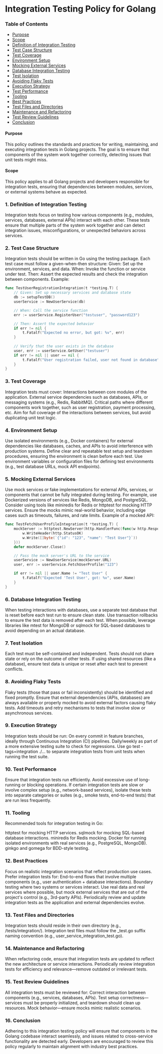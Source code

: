 # Integration Testing Policy for Golang

### Table of Contents
- [Purpose](#purpose)
- [Scope](#scope)
- [Definition of Integration Testing](#definition-of-integration-testing)
- [Test Case Structure](#test-case-structure)
- [Test Coverage](#test-coverage)
- [Environment Setup](#environment-setup)
- [Mocking External Services](#mocking-external-services)
- [Database Integration Testing](#database-integration-testing)
- [Test Isolation](#test-isolation)
- [Avoiding Flaky Tests](#avoiding-flaky-tests)
- [Execution Strategy](#execution-strategy)
- [Test Performance](#test-performance)
- [Tooling](#tooling)
- [Best Practices](#best-practices)
- [Test Files and Directories](#test-files-and-directories)
- [Maintenance and Refactoring](#maintenance-and-refactoring)
- [Test Review Guidelines](#test-review-guidelines)
- [Conclusion](#conclusion)

#### Purpose
This policy outlines the standards and practices for writing, maintaining, and executing integration tests in Golang projects. The goal is to ensure that components of the system work together correctly, detecting issues that unit tests might miss.

#### Scope
This policy applies to all Golang projects and developers responsible for integration tests, ensuring that dependencies between modules, services, or external systems behave as expected.

### 1. Definition of Integration Testing
Integration tests focus on testing how various components (e.g., modules, services, databases, external APIs) interact with each other.
These tests ensure that multiple parts of the system work together and can detect integration issues, misconfigurations, or unexpected behaviors across services.

### 2. Test Case Structure
Integration tests should be written in Go using the testing package.
Each test case must follow a given-when-then structure:
Given: Set up the environment, services, and data.
When: Invoke the function or service under test.
Then: Assert the expected results and check the integration between components.
Example:

```go copy
func TestUserRegistrationIntegration(t *testing.T) {
    // Given: Set up necessary services and database state
    db := setupTestDB()
    userService := NewUserService(db)

    // When: Call the service function
    err := userService.RegisterUser("testuser", "password123")

    // Then: Assert the expected behavior
    if err != nil {
        t.Fatalf("Expected no error, but got: %v", err)
    }
    
    // Verify that the user exists in the database
    user, err := userService.GetUser("testuser")
    if err != nil || user == nil {
        t.Fatalf("User registration failed, user not found in database")
    }
}
```

### 3. Test Coverage
Integration tests must cover:
Interactions between core modules of the application.
External service dependencies such as databases, APIs, or messaging systems (e.g., Redis, RabbitMQ).
Critical paths where different components work together, such as user registration, payment processing, etc.
Aim for full coverage of the interactions between services, but avoid duplicating unit test logic.

### 4. Environment Setup
Use isolated environments (e.g., Docker containers) for external dependencies like databases, caches, and APIs to avoid interference with production systems.
Define clear and repeatable test setup and teardown procedures, ensuring the environment is clean before each test.
Use environment variables or configuration files for defining test environments (e.g., test database URLs, mock API endpoints).

### 5. Mocking External Services
Use mock services or fake implementations for external APIs, services, or components that cannot be fully integrated during testing.
For example, use Dockerized versions of services like Redis, MongoDB, and PostgreSQL.
Consider using tools like miniredis for Redis or httptest for mocking HTTP services.
Ensure the mocks mimic real-world behavior, including edge cases such as timeouts, failures, and rate limits.
Example of a mocked API:

```go copy
func TestFetchUserProfileIntegration(t *testing.T) {
    mockServer := httptest.NewServer(http.HandlerFunc(func(w http.ResponseWriter, r *http.Request) {
        w.WriteHeader(http.StatusOK)
        w.Write([]byte(`{"id": "123", "name": "Test User"}`))
    }))
    defer mockServer.Close()

    // Pass the mock server's URL to the service
    userService := NewUserService(mockServer.URL)
    user, err := userService.FetchUserProfile("123")

    if err != nil || user.Name != "Test User" {
        t.Fatalf("Expected 'Test User', got: %v", user.Name)
    }
}
```

### 6. Database Integration Testing
When testing interactions with databases, use a separate test database that is reset before each test run to ensure clean state.
Use transaction rollbacks to ensure the test data is removed after each test.
When possible, leverage libraries like mtest for MongoDB or sqlmock for SQL-based databases to avoid depending on an actual database.

### 7. Test Isolation
Each test must be self-contained and independent. Tests should not share state or rely on the outcome of other tests.
If using shared resources (like a database), ensure test data is unique or reset after each test to prevent conflicts.

### 8. Avoiding Flaky Tests
Flaky tests (those that pass or fail inconsistently) should be identified and fixed promptly.
Ensure that external dependencies (APIs, databases) are always available or properly mocked to avoid external factors causing flaky tests.
Add timeouts and retry mechanisms to tests that involve slow or asynchronous services.

### 9. Execution Strategy
Integration tests should be run:
On every commit in feature branches, ideally through Continuous Integration (CI) pipelines.
Daily/weekly as part of a more extensive testing suite to check for regressions.
Use go test -tags=integration ./... to separate integration tests from unit tests when running the test suite.

### 10. Test Performance
Ensure that integration tests run efficiently. Avoid excessive use of long-running or blocking operations.
If certain integration tests are slow or involve complex setup (e.g., network-based services), isolate these tests into separate categories or suites (e.g., smoke tests, end-to-end tests) that are run less frequently.

### 11. Tooling
Recommended tools for integration testing in Go:

httptest for mocking HTTP services.
sqlmock for mocking SQL-based database interactions.
miniredis for Redis mocking.
Docker for running isolated environments with real services (e.g., PostgreSQL, MongoDB).
ginkgo and gomega for BDD-style testing.

### 12. Best Practices
Focus on realistic integration scenarios that reflect production use cases.
Prefer integration tests for:
End-to-end flows that involve multiple components (e.g., user authentication + database interactions).
Boundary testing where two systems or services interact.
Use real data and real services where possible, but mock external services that are out of the project's control (e.g., 3rd-party APIs).
Periodically review and update integration tests as the application and external dependencies evolve.

### 13. Test Files and Directories
Integration tests should reside in their own directory (e.g., /tests/integration/).
Integration test files must follow the _test.go suffix naming convention (e.g., user_service_integration_test.go).

### 14. Maintenance and Refactoring
When refactoring code, ensure that integration tests are updated to reflect the new architecture or service interactions.
Periodically review integration tests for efficiency and relevance—remove outdated or irrelevant tests.

### 15. Test Review Guidelines
All integration tests must be reviewed for:
Correct interaction between components (e.g., services, databases, APIs).
Test setup correctness—services must be properly initialized, and teardown should clean up resources.
Mock behavior—ensure mocks mimic realistic scenarios.

### 16. Conclusion
Adhering to this integration testing policy will ensure that components in the Golang codebase interact seamlessly, and issues related to cross-service functionality are detected early. Developers are encouraged to review this policy regularly to maintain alignment with industry best practices.

